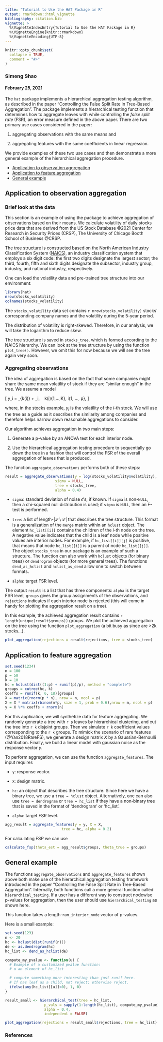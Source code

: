 ```yaml
---
title: "Tutorial to Use the HAT Package in R"
output: rmarkdown::html_vignette
bibliography: citation.bib
vignette: >
  %\VignetteIndexEntry{Tutorial to Use the HAT Package in R}
  %\VignetteEngine{knitr::rmarkdown}
  %\VignetteEncoding{UTF-8}
---
```


```r
knitr::opts_chunk$set(
  collapse = TRUE,
  comment = "#>"
)
```

### Simeng Shao
#### February 25, 2021

The `hat` package implements a hierarchical aggregation testing algorithm, as described in the paper "Controlling the False Split Rate in Tree-Based Aggregation". The package implements a hierarchical testing function that determines how to aggregate leaves with while controlling the *false split rate* (FSR), an error measure defined in the above paper.  There are two primary use cases considered in the paper:

1. aggregating observations with the same means and

2. aggregating features with the same coefficients in linear regression.

We provide examples of these two use cases and then demonstrate a more general example of the hierarchical aggregation procedure.

* [Application to observation aggregation](#observation)
* [Application to feature aggregation](#feature)
* [General example](#general)

<a id="observation"></a>


## Application to observation aggregation

### Brief look at the data

This section is an example of using the package to achieve aggregation of observations based on their means. We calculate volatility of daily stocks price data that are derived from the US Stock Database ©2021 Center for Research in Security Prices (CRSP), The University of Chicago Booth School of Business @CRSP.

The tree structure is constructed based on the North American Industry Classification System ([NAICS](https://www.census.gov/naics/)), an industry classification system that employs a six digit code: the first two digits designate the largest sector; the third, fourth, fifth and sixth digits designate the subsector, industry group, industry, and national industry, respectively. 

One can load the volatility data and pre-trained tree structure into our environment:

```r
library(hat)
nrow(stocks_volatility)
colnames(stocks_volatility)
```

The `stocks_volatility` data set contains `r nrow(stocks_volatility)` stocks' corresponding company names and the volatility during the 5-year period.

The distribution of volatility is right-skewed. Therefore, in our analysis, we will take the logarithm to reduce skew.

The tree structure is saved in `stocks_tree`, which is formed according to the NAICS hierarchy. We can look at the tree structure by using the function `plot_tree()`. However, we omit this for now because we will see the tree again very soon.

### Aggregating observations

The idea of aggregation is based on the fact that some companies might share the same mean volatility of stock if they are "similar enough" in the tree. We assume a model

\[
y_i = \theta_{k(i)} + \epsilon_i, \ \ \ k(i)\in\{1,...,K\}, i\in \{1, ..., p\},
\]

where, in the stocks example, $y_i$ is the volatility of the $i$-th stock. We will use the tree as a guide as it describes the similarity among companies and therefore helps narrow down reasonable aggregations to consider.

Our algorithm achieves aggregation in two main steps:

1. Generate a p-value by an ANOVA test for each interior node.

2. Use the hierarchical aggregation testing procedure to sequentially go down the tree in a fashion that will control the FSR of the overall aggregation of leaves that is produced.

The function `aggregate_observations` performs both of these steps:

```r
result = aggregate_observations(y = log(stocks_volatility$volatility), 
                       sigma = NULL, 
                       tree = stocks_tree, 
                       alpha = 0.4)
```

* `sigma`: standard deviation of noise $\epsilon$'s, if known.  If `sigma` is non-`NULL`, then a chi-squared null distribution is used; if `sigma` is `NULL`, then an F-test is performed.

* `tree`: a list of length-$|\mathcal{T}\setminus \mathcal{L}|$ that describes the tree structure. This format is a generalization of the `merge` matrix within an `hclust` object.  The element `hc_list[[i]]` contains the children of the $i$-th node on the tree. A negative value indicates that the child is a leaf node while positive values are interior nodes. For example, if `hc_list[[i]][j]` is positive, that means that node `hc_list[[i]]` is a parent of  node `hc_list[[j]]`.  The object `stocks_tree` in our package is an example of such a structure. The function can also work with `hclust` objects (for binary trees) or `dendrogram` objects (for more general trees). The functions `dend_as_hclist` and `hclist_as_dend` allow one to switch between formats.

* `alpha`: target FSR level.

The output `result` is a list that has three components: `alpha` is the target FSR level, `groups` gives the group assignments of the observations, and `rejections` indicates if each interior node is rejected (this will come in handy for plotting the aggregation result on a tree).

In this example, the achieved aggregation result contains `r length(unique(result$groups))` groups. We plot the achieved aggregation on the tree using the function `plot_aggregation` (a bit busy as since are >2k stocks...).

```r
plot_aggregation(rejections = result$rejections, tree = stocks_tree)
```


<a id="feature"></a>

## Application to feature aggregation

```r
set.seed(1234)
n = 100
p = 50
k = 10
hc = hclust(dist((1:p) + runif(p)/p), method = "complete")
groups = cutree(hc, k)
coeffs = runif(k, 0, 18)[groups]
X = matrix(rnorm(p * n), nrow = n, ncol = p)
X = X * matrix(rbinom(n*p, size = 1, prob = 0.6),nrow = n, ncol = p)
y = X %*% coeffs + rnorm(n)
```

For this application, we will synthetize data for feature aggregating. We randomly generate a tree with `r p` leaves by hierarchical clustering, and cut the tree into `r k` disjoint groups. Then we simulate `r k` coefficient values corresponding to the `r k` groups.
To mimick the scenario of rare features (@Yan2018RareFS), we generate a design matrix $X$ by a Gaussian-Bernoulli distribution.
Finally, we build a linear model with gaussian noise as the response vector $y$.

To perform aggregation, we can use the function `aggregate_features`. The input requires 

- `y`: response vector.

- `X`: design matrix.

- `hc`: an object that describes the tree structure. Since here we have a binary tree, we use a `tree = hclust` object. Alternatively, one can also use `tree = dendrogram` or `tree = hc_list` if they have a non-binary tree that is saved in the format of 'dendrogram' or 'hc_list'.

- `alpha`: target FSR level.

```r
agg_result = aggregate_features(y = y, X = X,
                          tree = hc, alpha = 0.2)
```

For calculating FSP we can use 

```r
calculate_fsp(theta_est = agg_result$groups, theta_true = groups)
```

<a id="general"></a>

## General example

The functions `aggregate_observations` and `aggregate_features` shown above both make use of the hierarchical aggregation testing framework introduced in the paper "Controlling the False Split Rate in Tree-Based Aggregation".  Internally, both functions call a more general function called `hierarchical_testing`.  If a user has a different way to construct nodewise p-values for aggregation, then the user should use `hierarchical_testing` as shown here.

This function takes a length-`num_interior_node` vector of p-values.

Here is a small example:

```r
set.seed(123)
n <- 20
hc <- hclust(dist(runif(n)))
de <- as.dendrogram(hc)
hc_list <- dend_as_hclist(de)

compute_my_pvalue <- function(u) {
  # Example of a customized pvalue function:
  # u an element of hc_list

  # compute something more interesting than just runif here.
  # If has leaf as a child, not reject; otherwise reject.
  ifelse(any(hc_list[[u]]<0), 1, 0)
}

result_small <- hierarchical_test(tree = hc_list,
                  p_vals = sapply(1:length(hc_list), compute_my_pvalue),
                  alpha = 0.4,
                  independent = FALSE)

plot_aggregation(rejections = result_small$rejections, tree = hc_list)
```




### References




